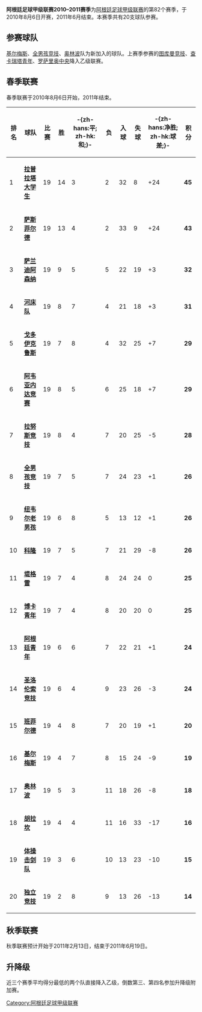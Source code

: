 {{noteTA
|G1=南美球會}}
'''阿根廷足球甲级联赛2010–2011赛季'''为[[阿根廷足球甲级联赛|阿根廷足球甲级联赛]]的第82个赛季，于2010年8月6日开赛，2011年6月结束。本赛季共有20支球队参赛。

== 参赛球队 ==
[[基尔梅斯|基尔梅斯]]、[[全男孩竞技|全男孩竞技]]、[[奥林波|奥林波]]队为新加入的球队。上赛季参赛的[[图库曼竞技|图库曼竞技]]、[[查卡瑞塔青年|查卡瑞塔青年]]、[[罗萨里奥中央|罗萨里奥中央]]降入乙级联赛。

== 春季联赛 ==
春季联赛于2010年8月6日开始，2011年结束。
{| class="wikitable sortable" style="text-align: center;"
! '''排名'''
!'''球队'''
!'''比赛'''
!'''胜'''
!'''-{zh-hans:平; zh-hk:和;}-'''
!'''负'''
!'''入球'''
!'''失球'''
!'''-{zh-hans:净胜; zh-hk:球差;}-'''
!'''积分'''
|- style="background: #D0F0C0;" 
|1||align="left"|'''[[拉普拉塔大学生|拉普拉塔大学生]]'''||19||14||3||2||32||8||+24||'''45'''
|- style="background: #E8FFD8;"
|2||align="left"|'''[[萨斯菲尔德足球俱乐部|萨斯菲尔德]]'''||19||13||4||2||33||9||+24||'''43'''
|- style="background: #E8FFD8;"
|3||align="left"|'''[[萨兰迪阿森纳|萨兰迪阿森纳]]'''||19||9||5||5||22||19||+3||'''32'''
|- style="background: #F0F0F0;"
|4||align="left"|'''[[河床竞技俱乐部|河床队]]'''||19||8||7||4||21||18||+3||'''31'''
|- style="background: #F0F0F0;"
|5||align="left"|'''[[戈多伊克鲁斯体育俱乐部|戈多伊克鲁斯]]'''||19 ||7 ||8 ||4 || 32||25 || +7|| '''29'''
|- style="background: #F0F0F0;"
|6||align="left"|'''[[阿韦亚内达竞赛|阿韦亚内达竞赛]]'''||19 ||8 || 5||6 ||25 ||18 ||+7 ||'''29''' 
|- style="background: #F0F0F0;"
|7||align="left"|'''[[拉努斯竞技|拉努斯竞技]]'''||19 ||8 ||4 ||7 ||20 || 25|| -5||''' 28'''
|- style="background: #F0F0F0;"
|8||align="left"|'''[[全男孩竞技|全男孩竞技]]'''|| 19|| 7|| 5|| 7|| 24|| 23||+1 ||'''26''' 
|- style="background: #F0F0F0;"
|9||align="left"|'''[[纽韦尔老男孩竞技俱乐部|纽韦尔老男孩]]'''|| 19||6 ||8 || 5|| 13||12 || +1|| '''26'''
|- style="background: #F0F0F0;"
|10||align="left"|'''[[科隆竞技俱乐部|科隆]]'''||19 || 7|| 5||7 || 21|| 29|| -8|| '''26'''
|- style="background: #F0F0F0;"
|11||align="left"|'''[[堤格雷竞技俱乐部|堤格雷]]'''||19 || 7|| 4|| 8|| 24|| 24|| 0|| '''25''' 
|- style="background: #F0F0F0;"
|12||align="left"|'''[[博卡青年|博卡青年]]'''||19 || 7||4 ||8 ||20 || 20|| 0||'''25''' 
|- style="background: #F0F0F0;"
|13||align="left"|'''[[阿根廷青年|阿根廷青年]]'''||19 || 6|| 6|| 7||22 ||21 || +1||'''24''' 
|- style="background: #F0F0F0;"
|14||align="left"|'''[[圣洛伦索竞技|圣洛伦索竞技]]'''||19 || 6|| 4|| 9||23 ||26 ||-3 || '''24'''
|- style="background: #F0F0F0;"
|15||align="left"|'''[[班菲尔德竞技俱乐部|班菲尔德]]'''|| 19|| 4|| 8|| 7||20 ||19 || +1|| '''20'''
|- style="background: #F0F0F0;"
|16||align="left"|'''[[基尔梅斯|基尔梅斯]]'''||19 || 4|| 7||8 ||15 ||24 || -9|| '''19'''
|- style="background: #F0F0F0;"
|17||align="left"|'''[[奥林波|奥林波]]'''||19 ||5 ||3 || 11|| 18||26 || -8|| '''18'''
|- style="background: #F0F0F0;"
|18||align="left"|'''[[胡拉坎竞技俱乐部|胡拉坎]]'''||19 || 4|| 4|| 11|| 16||33 ||-17 ||'''16''' 
|- style="background: #F0F0F0;"
|19||align="left"|'''[[拉普拉塔体操击剑俱乐部|体操击剑队]]'''|| 19||3 ||6 ||10 || 13|| 23|| -10||''' 15'''
|- style="background: #F0F0F0;"
|20||align="left"|'''[[独立竞技俱乐部|独立竞技]]'''||19 ||2|| 8|| 9|| 13|| 26||-13|| '''14'''

|}

== 秋季联赛 ==
秋季联赛预计开始于2011年2月13日，结束于2011年6月19日。

== 升降级 ==
近三个赛季平均得分最低的两个队直接降入乙级，倒数第三、第四名参加升降级附加赛。


{{阿甲赛季}}
[[Category:阿根廷足球甲级联赛|Category:阿根廷足球甲级联赛]]